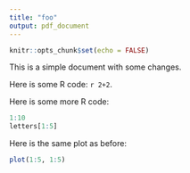 ```yaml
---
title: "foo"
output: pdf_document
---
```


```r
knitr::opts_chunk$set(echo = FALSE)
```

This is a simple document with some changes.

Here is some R code: `r 2+2`.

Here is some more R code:

```r
1:10
letters[1:5]
```


Here is the same plot as before:

```r
plot(1:5, 1:5)
```
